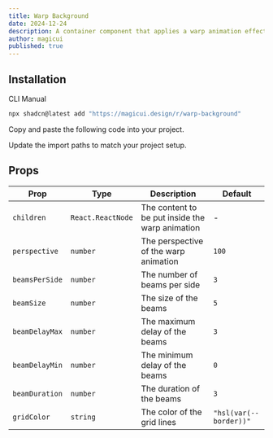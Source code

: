 ```yaml
---
title: Warp Background
date: 2024-12-24
description: A container component that applies a warp animation effect to its children
author: magicui
published: true
---
```


<ComponentPreview name="warp-background-demo" />

## Installation

<Tabs defaultValue="cli">

<TabsList>
  <TabsTrigger value="cli">CLI</TabsTrigger>
  <TabsTrigger value="manual">Manual</TabsTrigger>
</TabsList>
<TabsContent value="cli">

```bash
npx shadcn@latest add "https://magicui.design/r/warp-background"
```

</TabsContent>

<TabsContent value="manual">

<Steps>

<Step>Copy and paste the following code into your project.</Step>

<ComponentSource name="warp-background" />

<Step>Update the import paths to match your project setup.</Step>

</Steps>

</TabsContent>

</Tabs>

## Props

| Prop           | Type              | Description                                     | Default                |
| -------------- | ----------------- | ----------------------------------------------- | ---------------------- |
| `children`     | `React.ReactNode` | The content to be put inside the warp animation | -                      |
| `perspective`  | `number`          | The perspective of the warp animation           | `100`                  |
| `beamsPerSide` | `number`          | The number of beams per side                    | `3`                    |
| `beamSize`     | `number`          | The size of the beams                           | `5`                    |
| `beamDelayMax` | `number`          | The maximum delay of the beams                  | `3`                    |
| `beamDelayMin` | `number`          | The minimum delay of the beams                  | `0`                    |
| `beamDuration` | `number`          | The duration of the beams                       | `3`                    |
| `gridColor`    | `string`          | The color of the grid lines                     | `"hsl(var(--border))"` |
